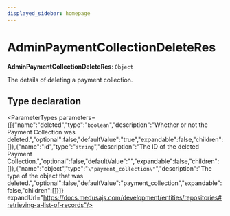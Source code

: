 ```yaml
---
displayed_sidebar: homepage
---
```



# AdminPaymentCollectionDeleteRes

 **AdminPaymentCollectionDeleteRes**: `Object`

The details of deleting a payment collection.

## Type declaration

<ParameterTypes parameters={[{"name":"deleted","type":"`boolean`","description":"Whether or not the Payment Collection was deleted.","optional":false,"defaultValue":"true","expandable":false,"children":[]},{"name":"id","type":"`string`","description":"The ID of the deleted Payment Collection.","optional":false,"defaultValue":"","expandable":false,"children":[]},{"name":"object","type":"`\"payment_collection\"`","description":"The type of the object that was deleted.","optional":false,"defaultValue":"payment_collection","expandable":false,"children":[]}]} expandUrl="https://docs.medusajs.com/development/entities/repositories#retrieving-a-list-of-records"/>
